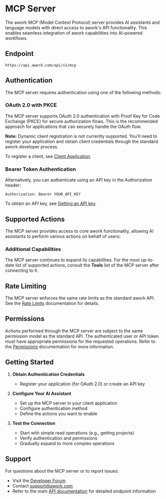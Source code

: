 # MCP Server

The awork MCP (Model Context Protocol) server provides AI assistants and language models with direct access to awork's API functionality. This enables seamless integration of awork capabilities into AI-powered workflows.

## Endpoint

```
https://api.awork.com/api/v1/mcp
```

## Authentication

The MCP server requires authentication using one of the following methods:

### OAuth 2.0 with PKCE

The MCP server supports OAuth 2.0 authentication with Proof Key for Code Exchange (PKCE) for secure authorization flows. This is the recommended approach for applications that can securely handle the OAuth flow.

**Note:** Dynamic client registration is not currently supported. You'll need to register your application and obtain client credentials through the standard awork developer process.

To register a client, see [Client Application](/authentication#client-application).

### Bearer Token Authentication

Alternatively, you can authenticate using an API key in the Authorization header:

```http
Authorization: Bearer YOUR_API_KEY
```

To obtain an API key, see [Getting an API key](/authentication#getting-an-api-key).

## Supported Actions

The MCP server provides access to core awork functionality, allowing AI assistants to perform various actions on behalf of users:

### Additional Capabilities

The MCP server continues to expand its capabilities. For the most up-to-date list of supported actions, consult the **Tools** list of the MCP server after connecting to it.

## Rate Limiting

The MCP server enforces the same rate limits as the standard awork API. See the [Rate Limits](/rate-limits) documentation for details.

## Permissions

Actions performed through the MCP server are subject to the same permission model as the standard API. The authenticated user or API token must have appropriate permissions for the requested operations. Refer to the [Permissions](/permissions) documentation for more information.

## Getting Started

1. **Obtain Authentication Credentials**
   - Register your application (for OAuth 2.0) or create an API key

2. **Configure Your AI Assistant**
   - Set up the MCP server in your client application
   - Configure authentication method
   - Define the actions you want to enable

3. **Test the Connection**
   - Start with simple read operations (e.g., getting projects)
   - Verify authentication and permissions
   - Gradually expand to more complex operations

## Support

For questions about the MCP server or to report issues:
- Visit the [Developer Forum](https://community.awork.com/c/developer-forum/17)
- Contact [support@awork.com](mailto:support@awork.com)
- Refer to the main [API documentation](/apiv1) for detailed endpoint information